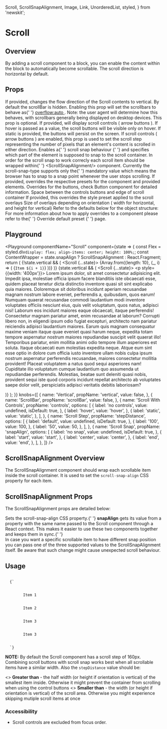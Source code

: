 
  Scroll,
  ScrollSnapAlignment,
  Image,
  Link,
  UnorderedList,
  styled,
} from 'newskit';


# Scroll

## Overview

By adding a scroll component to a block, you can enable the content within the block to automatically become scrollable. The scroll direction is horizontal by default.

## Props

<LegacyBlock marginTop="sizing050">
  <Prop name="vertical" type="boolean" default={false}>
    If provided, changes the flow direction of the Scroll contents to vertical.
  </Prop>
  <Prop name="scrollBar" type="boolean" default={false}>
    By default the scrollBar is hidden. Enabling this prop will set the
    scrollbars to behave as{' '}
    <a href="https://developer.mozilla.org/en-US/docs/Web/CSS/overflow">
      overflow:auto
    </a>
    . Note: the user agent will determine how this behaves, with scrollbars
    generally being displayed on desktop devices.
  </Prop>
  <Prop name="controls" type="'hover' | 'static'" default="undefined">
    This prop is optional. If provided, will display scroll controls ( arrow buttons ). If
    <InlineCode>hover</InlineCode> is passed as a value, the scroll buttons will be visible only on
    hover. If <InlineCode>static</InlineCode> is provided, the buttons will persist on the screen.
  </Prop>
  <Prop name="stepDistance" type="number" default="160">
    If scroll controls ( arrow buttons ) are enabled, this prop is used to set the scroll
    step representing the number of pixels that an element's content is scrolled
    in either direction.
  </Prop>
  <Prop name="snapAlign" type="'start' | 'center' | 'end'">
    Enables a{' '}
    <Link href="https://developer.mozilla.org/en-US/docs/Web/CSS/scroll-snap-type">
      scroll snap behaviour
    </Link>{' '}
    and specifies which part of the element is supposed to snap to the scroll
    container. In order for the scroll snap to work correcly each scroll item
    should be wrapped within{' '}
    <InlineCode>&lt;ScrollSnapAlignment/&gt;</InlineCode> component. Currently
    the <InlineCode>scroll-snap-type</InlineCode> supports only the{' '}
    <InlineCode>mandatory</InlineCode> value which means the browser has to snap
    to a snap point whenever the user stops scrolling.
  </Prop>
  <Prop name="overrides" type="object">
    If provided, overrides the respective presets for the component and provided
    elements.
    <Prop name="controls" type="object">
      <Prop name="button" type="ButtonOverrides">
        Overrides for the buttons, check <Link href="/components/button">Button component</Link> for detailed information.
      </Prop>
      <Prop name="offset" type="MQ<string>">
         Space between the controls buttons and edge of scroll container
      </Prop>
    </Prop>
    <Prop name="overlays" type="object">
        <Prop name="stylePreset" type="MQ<string>">
          If provided, this overrides the style preset applied to the scroll overlays
        </Prop>
        <Prop name="size" type="MQ<string>">
         Size of overlays depending on orientation ( width for horizontal, and height for vertical)
        </Prop>
      </Prop>
    </Prop>
    Refer to the defaults below for the object structure:
    <CodeFromDefaultPresets componentName="scroll" />
    For more information about how to apply overrides to a component please
    refer to the{' '}
    <Link href="/theming/override-default-presets">
      Override default preset
    </Link>{' '}
    page.

</LegacyBlock>

## Playground

<Playground
  componentName="Scroll"
  component={state => {
    const Flex = styled.div`
      display: flex;
      align-items: center;
      height: 100%;
    `;
    const ContentWrapper = state.snapAlign
      ? ScrollSnapAlignment
      : React.Fragment;
    return (
      <LegacyBlock width="300px" height="200px">
        {!state.vertical && (
          <Scroll {...state}>
            <Flex>
              {Array.from({length: 10}, (_, i) => (
                <ContentWrapper>
                  <Box>{`Item ${i + 1}`}</Box>
                </ContentWrapper>
              ))}
            </Flex>
          </Scroll>
        )}
        {state.vertical && (
          <Scroll {...state}>
            <ContentWrapper>
              <p style={{width: '400px'}}>
                Lorem ipsum dolor, sit amet consectetur adipisicing elit.
                Impedit ipsa, molestiae officia ipsum facere blanditiis iste
                obcaecati esse, quidem placeat tenetur dicta distinctio
                inventore quasi sit sint explicabo quia maiores. Doloremque sit
                doloribus incidunt aperiam recusandae magnam nostrum labore
                eveniet, perferendis a, quibusdam, quos earum! Numquam quaerat
                recusandae commodi laudantium modi inventore voluptates officiis
                nesciunt eius, quis velit voluptatum, quos natus, adipisci nisi!
                Laborum eos incidunt maiores eaque obcaecati, itaque
                perferendis! Consectetur magnam pariatur amet, enim recusandae
                at laborum? Corrupti libero non, in eligendi ipsum odio fugiat
                excepturi, architecto nam pariatur reiciendis adipisci
                laudantium maiores. Earum quis magnam consequatur maxime veniam
                itaque quae eveniet quasi harum neque, expedita totam tempore
                aspernatur nostrum maiores repudiandae suscipit velit quaerat
                illo! Temporibus pariatur, enim mollitia animi odio tempore
                illum asperiores est soluta. Itaque obcaecati eum molestias
                expedita neque. Atque eum sint esse optio in dolore cum officia
                iusto inventore ullam nobis culpa ipsum nostrum aspernatur
                perferendis recusandae, maiores consectetur mollitia provident!
                Placeat voluptatem a natus quod sequi asperiores nam! Cupiditate
                illo voluptatum cumque laudantium quo assumenda ut repudiandae
                perferendis. Molestias, beatae sunt deleniti quasi nobis,
                provident sequi iste quod corporis incidunt repellat architecto
                ab voluptates saepe dolor velit, perspiciatis adipisci veritatis
                debitis laboriosam?
              </p>
            </ContentWrapper>
          </Scroll>
        )}
      </LegacyBlock>
    );
  }}
  knobs={[
    {
      name: 'Vertical',
      propName: 'vertical',
      value: false,
    },
    {
      name: 'ScrollBar',
      propName: 'scrollBar',
      value: false,
    },
    {
      name: 'Scroll With Controls',
      propName: 'controls',
      options: [
        {
          label: 'no controls',
          value: undefined,
          isDefault: true,
        },
        {
          label: 'hover',
          value: 'hover',
        },
        {
          label: 'static',
          value: 'static',
        },
      ],
    },
    {
      name: 'Scroll Step',
      propName: 'stepDistance',
      options: [
        {
          label: 'default',
          value: undefined,
          isDefault: true,
        },
        {
          label: '100',
          value: 100,
        },
        {
          label: '50',
          value: 50,
        },
      ],
    },
    {
      name: 'Scroll Snap',
      propName: 'snapAlign',
      options: [
        {
          label: 'no snap',
          value: undefined,
          isDefault: true,
        },
        {
          label: 'start',
          value: 'start',
        },
        {
          label: 'center',
          value: 'center',
        },
        {
          label: 'end',
          value: 'end',
        },
      ],
    },
  ]}
/>

## ScrollSnapAlignment Overview

The ScrollSnapAlignment component should wrap each scrollable item inside the scroll container. It is used to set the `scroll-snap-align` CSS property for each item.

## ScrollSnapAlignment Props

The ScrollSnapAlignment props are detailed below:

<LegacyBlock marginTop="sizing050">
  <Prop name="snapAlign" type="'start' | 'center' | 'end'">
    Sets the <InlineCode>scroll-snap-align</InlineCode> CSS property.{' '}
    <b>snapAlign</b> gets its value from a property with the same name passed to
    the <InlineCode>Scroll</InlineCode> component through a React context. This
    makes it easier to use these two components together and keeps them in sync.{' '}
    <br />
    In case you want a specific scrollable item to have different snap position you
    can pass one of the three supported values to the ScrollSnapAlignment itself.
    Be aware that such change might cause unexpected scroll behaviour.
  </Prop>
</LegacyBlock>

## Usage

<LegacyBlock marginTop="sizing050">
  <ScrollSnap />
</LegacyBlock>

<Code>
  {`<Scroll controls="static" snapAlign="start">
    <Flex>
      <ScrollSnapAlignment>
        <Box>Item 1</Box>
      </ScrollSnapAlignment>
      <ScrollSnapAlignment>
        <Box>Item 2</Box>
      </ScrollSnapAlignment>
      <ScrollSnapAlignment snapAlign="end">
        <Box>Item 3</Box>
      </ScrollSnapAlignment>
      <ScrollSnapAlignment>
        <Box>Item 3</Box>
      </ScrollSnapAlignment>
    </Flex>
  </Scroll>`}
</Code>

**NOTE:** By default the Scroll component has a scroll step of 160px. Combining scroll buttons with scroll snap works best when all scrollable items have a similar width.
Also the `stepDistance` value should be:

<UnorderedList>
  <>
    <b>Greater than</b> - the half width (or height if orientation is vertical)
    of the smallest item inside. Otherwise it might prevent the container from
    scrolling when using the control buttons
  </>
  <>
    <b>Smaller than</b> - the width (or height if orientation is vertical) of
    the scroll area. Otherwise you might experience skipping mutiple scroll
    items at once
  </>
</UnorderedList>

### Accessibility

- Scroll controls are excluded from focus order.
